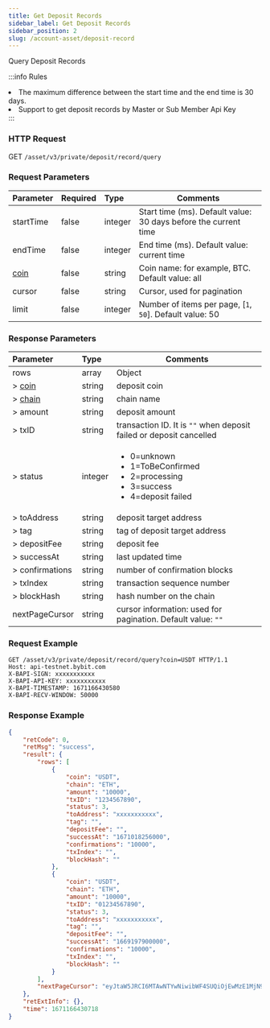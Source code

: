 ```yaml
---
title: Get Deposit Records
sidebar_label: Get Deposit Records
sidebar_position: 2
slug: /account-asset/deposit-record
---
```

Query Deposit Records

:::info Rules
<li>The maximum difference between the start time and the end time is 30 days.</li>
<li>Support to get deposit records by Master or Sub Member Api Key</li>
:::

### HTTP Request
GET `/asset/v3/private/deposit/record/query`

### Request Parameters
| Parameter | Required | Type | Comments|
|:----- |:-------|:-----|------ |
|startTime |false |integer |Start time (ms). Default value: 30 days before the current time |
|endTime |false |integer |End time (ms). Default value: current time |
|[coin](enum#coin) |false |string |Coin name: for example, BTC. Default value: all |
|cursor |false |string |Cursor, used for pagination |
|limit |false |integer |Number of items per page, [`1`, `50`]. Default value: 50 |

### Response Parameters
| Parameter | Type | Comments|
|:----- |:-----|----- |
|rows|array |Object|
|> [coin](enum#coin)|string |deposit coin |
|> [chain](enum#chain)|string|chain name|
|> amount|string|deposit amount|
|> txID|string|transaction ID. It is `""` when deposit failed or deposit cancelled|
|> status|integer |<ul><li>0=unknown</li><li>1=ToBeConfirmed</li><li>2=processing</li><li>3=success</li><li>4=deposit failed</li></ul>|
|> toAddress|string|deposit target address|
|> tag|string|tag of deposit target address|
|> depositFee|string|deposit fee|
|> successAt|string|last updated time|
|> confirmations|string|number of confirmation blocks|
|> txIndex|string|transaction sequence number|
|> blockHash|string|hash number on the chain|
|nextPageCursor|string|cursor information: used for pagination. Default value: `""`|

### Request Example

```http
GET /asset/v3/private/deposit/record/query?coin=USDT HTTP/1.1
Host: api-testnet.bybit.com
X-BAPI-SIGN: xxxxxxxxxxx
X-BAPI-API-KEY: xxxxxxxxxxx
X-BAPI-TIMESTAMP: 1671166430580
X-BAPI-RECV-WINDOW: 50000
```

### Response Example

```json
{
    "retCode": 0,
    "retMsg": "success",
    "result": {
        "rows": [
            {
                "coin": "USDT",
                "chain": "ETH",
                "amount": "10000",
                "txID": "1234567890",
                "status": 3,
                "toAddress": "xxxxxxxxxxx",
                "tag": "",
                "depositFee": "",
                "successAt": "1671018256000",
                "confirmations": "10000",
                "txIndex": "",
                "blockHash": ""
            },
            {
                "coin": "USDT",
                "chain": "ETH",
                "amount": "10000",
                "txID": "01234567890",
                "status": 3,
                "toAddress": "xxxxxxxxxxx",
                "tag": "",
                "depositFee": "",
                "successAt": "1669197900000",
                "confirmations": "10000",
                "txIndex": "",
                "blockHash": ""
            }
        ],
        "nextPageCursor": "eyJtaW5JRCI6MTAwNTYwNiwibWF4SUQiOjEwMzE1MjN9"
    },
    "retExtInfo": {},
    "time": 1671166430718
}
```